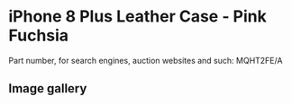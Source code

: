 
# iPhone 8 Plus Leather Case - Pink Fuchsia

Part number, for search engines, auction websites and such: MQHT2FE/A

## Image gallery

<div style={{ width: '100%', maxWidth: '768px' }}>
<GalleryComponent
    images={[
      {
        original: "/everysource/MQHT2.webp",
        thumbnail: "/everypreview/MQHT2.webp",
      },
      {
        original: "/everysource/MQHT2_AV1_GOLD.webp",
        thumbnail: "/everypreview/MQHT2_AV1_GOLD.webp",
      },
      {
        original: "/everysource/MQHT2_AV1_SILVER.webp",
        thumbnail: "/everypreview/MQHT2_AV1_SILVER.webp",
      },
      {
        original: "/everysource/MQHT2_AV1_SPACE_GRAY.webp",
        thumbnail: "/everypreview/MQHT2_AV1_SPACE_GRAY.webp",
      },
      {
        original: "/everysource/MQHT2_AV2.webp",
        thumbnail: "/everypreview/MQHT2_AV2.webp",
      }
    ]}
  />
</div>